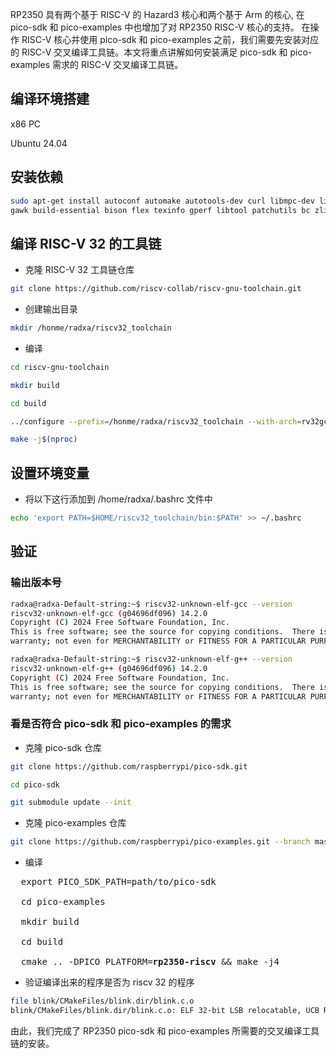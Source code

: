RP2350 具有两个基于 RISC-V 的 Hazard3 核心和两个基于 Arm 的核心, 在 pico-sdk 和 pico-examples 中也增加了对 RP2350 RISC-V 核心的支持。
在操作 RISC-V 核心并使用 pico-sdk 和 pico-examples 之前，我们需要先安装对应的 RISC-V 交叉编译工具链。本文将重点讲解如何安装满足 pico-sdk 和 pico-examples 需求的 RISC-V 交叉编译工具链。

## 编译环境搭建

x86 PC

Ubuntu 24.04

## 安装依赖

```bash
sudo apt-get install autoconf automake autotools-dev curl libmpc-dev libmpfr-dev libgmp-dev \
gawk build-essential bison flex texinfo gperf libtool patchutils bc zlib1g-dev libexpat-dev
```

## 编译 RISC-V 32 的工具链

- 克隆 RISC-V 32 工具链仓库

```bash
git clone https://github.com/riscv-collab/riscv-gnu-toolchain.git
```

- 创建输出目录

```bash
mkdir /honme/radxa/riscv32_toolchain
```

- 编译

```bash
cd riscv-gnu-toolchain

mkdir build

cd build

../configure --prefix=/honme/radxa/riscv32_toolchain --with-arch=rv32gc --with-abi=ilp32 --enable-multilib

make -j$(nproc)
```

## 设置环境变量

- 将以下这行添加到 /home/radxa/.bashrc 文件中

```bash
echo 'export PATH=$HOME/riscv32_toolchain/bin:$PATH' >> ~/.bashrc
```

## 验证

### 输出版本号

```bash
radxa@radxa-Default-string:~$ riscv32-unknown-elf-gcc --version
riscv32-unknown-elf-gcc (g04696df096) 14.2.0
Copyright (C) 2024 Free Software Foundation, Inc.
This is free software; see the source for copying conditions.  There is NO
warranty; not even for MERCHANTABILITY or FITNESS FOR A PARTICULAR PURPOSE.

radxa@radxa-Default-string:~$ riscv32-unknown-elf-g++ --version
riscv32-unknown-elf-g++ (g04696df096) 14.2.0
Copyright (C) 2024 Free Software Foundation, Inc.
This is free software; see the source for copying conditions.  There is NO
warranty; not even for MERCHANTABILITY or FITNESS FOR A PARTICULAR PURPOSE.
```

### 看是否符合 pico-sdk 和 pico-examples 的需求

- 克隆 pico-sdk 仓库

```bash
git clone https://github.com/raspberrypi/pico-sdk.git

cd pico-sdk

git submodule update --init
```

- 克隆 pico-examples 仓库

```bash
git clone https://github.com/raspberrypi/pico-examples.git --branch master
```

- 编译

<pre>
  export PICO_SDK_PATH=path/to/pico-sdk
  <!-- prettier-ignore -->
  cd pico-examples
  <!-- prettier-ignore -->
  mkdir build
  <!-- prettier-ignore -->
  cd build
  <!-- prettier-ignore -->
  cmake .. -DPICO_PLATFORM=<b>rp2350-riscv</b> && make -j4
</pre>

- 验证编译出来的程序是否为 riscv 32 的程序

```bash
file blink/CMakeFiles/blink.dir/blink.c.o
blink/CMakeFiles/blink.dir/blink.c.o: ELF 32-bit LSB relocatable, UCB RISC-V, RVC, soft-float ABI, version 1 (SYSV), with debug_info, not stripped
```

由此，我们完成了 RP2350 pico-sdk 和 pico-examples 所需要的交叉编译工具链的安装。
